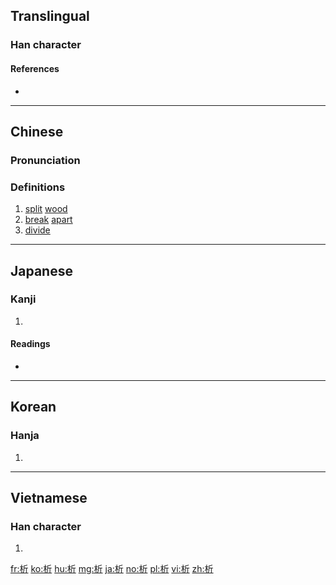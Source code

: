 ==Translingual==

===Han character===
{{Han char|rn=75|rad=木|as=04|sn=8|four=4292<sub>1</sub>|canj=木竹一中 (DHML)|ids=⿰[[木]][[斤]]}}

====References====
* {{Han ref|kx=0515.080|dkj=14538|dj=0903.090|hdz=21171.060|uh=6790|ud=26512|bh=AA52|bd=43602}}

----

==Chinese==
{{zh-forms}}

===Pronunciation===
{{zh-pron
|m=xī
|c=cik1,sik1
|mc=y
|oc=y
|ma=
|cat=v
}}

===Definitions===
# [[split]] [[wood]]
# [[break]] [[apart]]
# [[divide]]

----

==Japanese==

===Kanji===
{{ja-kanji|grade=c|rs=木04}}

# {{defn|lang=ja|sort=木04}}

====Readings====
* {{ja-readings|goon=[[しゃく]] (shaku)|kanon=[[せき]] (seki)|kun=[[さく]] (saku)}}

----

==Korean==

===Hanja===
{{ko-hanja|hangeul=석|eumhun=|rv=seok|mr=sŏk|y=sek}}

# {{defn|lang=ko|sort=木04}}

----

==Vietnamese==

===Han character===
{{vi-hantu|[[chiết]], [[tích]]|rs=木04}}

# {{defn|lang=vi|sort=木04}}

[[fr:析]]
[[ko:析]]
[[hu:析]]
[[mg:析]]
[[ja:析]]
[[no:析]]
[[pl:析]]
[[vi:析]]
[[zh:析]]